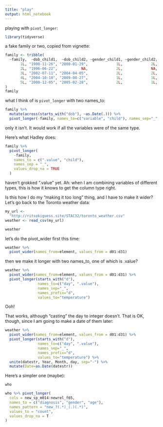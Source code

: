 ```yaml
---
title: "play"
output: html_notebook
---
```


playing with `pivot_longer`:

```r
library(tidyverse)
```

a fake family or two, copied from vignette:

```r
family <- tribble(
  ~family,  ~dob_child1,  ~dob_child2, ~gender_child1, ~gender_child2,
       1L, "1998-11-26", "2000-01-29",             1L,             2L,
       2L, "1996-06-22",           NA,             2L,             NA,
       3L, "2002-07-11", "2004-04-05",             2L,             2L,
       4L, "2004-10-10", "2009-08-27",             1L,             1L,
       5L, "2000-12-05", "2005-02-28",             2L,             1L,
)
family
```

what I think of is `pivot_longer` with two names_to:

```r
family %>% 
  mutate(across(starts_with("dob"), ~as.Date(.))) %>% 
  pivot_longer(-family, names_to=c("variable", "child"), names_sep="_", values_to="value")
```

only it isn't. It would work if all the variables were of the same type.

Here's what Hadley does:

```r
family %>% 
  pivot_longer(
    -family, 
    names_to = c(".value", "child"), 
    names_sep = "_", 
    values_drop_na = TRUE
  )
```

haven't grokked ".value" yet. Ah: when I am combining variables of different types, this is how it knows to get the column type right.

Is this how I do my "making it too long" thing, and I have to make it wider? Let's go back to the Toronto weather data:

```r
my_url <- 
  "http://ritsokiguess.site/STAC32/toronto_weather.csv"
weather <- read_csv(my_url)
```

```r
weather
```

let's do the pivot_wider first this time:

```r
weather %>% 
  pivot_wider(names_from=element, values_from = d01:d31)
```

then we make it longer with two names_to, one of which is .value?

```r
weather %>% 
  pivot_wider(names_from=element, values_from = d01:d31) %>% 
  pivot_longer(starts_with("d"), 
               names_to=c("day", ".value"), 
               names_sep="_", 
               names_prefix="d",
               values_to="temperature")

```

Ooh!

That works, although "casting" the day to integer doesn't. That is OK, though, since I am going to make a date of them later:

```r
weather %>% 
  pivot_wider(names_from=element, values_from = d01:d31) %>% 
  pivot_longer(starts_with("d"), 
               names_to=c("day", ".value"), 
               names_sep="_", 
               names_prefix="d",
               values_to="temperature") %>% 
  unite(datestr, Year, Month, day, sep="-") %>% 
  mutate(Date=as.Date(datestr))

```



Here's a simpler one (maybe):

```r
who
```

```r
who %>% pivot_longer(
  cols = new_sp_m014:newrel_f65,
  names_to = c("diagnosis", "gender", "age"), 
  names_pattern = "new_?(.*)_(.)(.*)",
  values_to = "count",
  values_drop_na = T
)
```

